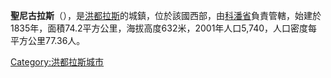 '''聖尼古拉斯'''（{{lang-es|San Nicolás}}），是[[洪都拉斯|洪都拉斯]]的城鎮，位於該國西部，由[[科潘省|科潘省]]負責管轄，始建於1835年，面積74.2平方公里，海拔高度632米，2001年人口5,740，人口密度每平方公里77.36人。

{{coord|15|0|0|N|88|45|0|W|type:adm2nd_region:HN_source:nlwiki|display=title}}

{{Honduras-geo-stub}}
[[Category:洪都拉斯城市|Category:洪都拉斯城市]]